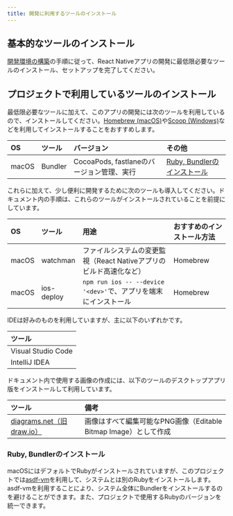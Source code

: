 ```yaml
---
title: 開発に利用するツールのインストール
---
```


## 基本的なツールのインストール

[開発環境の構築](/react-native/learn/getting-started/setting-up-development-environment.mdx)の手順に従って、React Nativeアプリの開発に最低限必要なツールのインストール、セットアップを完了してください。

## プロジェクトで利用しているツールのインストール

最低限必要なツールに加えて、このアプリの開発には次のツールを利用しているので、インストールしてください。[Homebrew (macOS)](https://brew.sh/)や[Scoop (Windows)](https://scoop.sh/)などを利用してインストールすることをおすすめします。

| OS    | ツール   | バージョン                              | その他                                                 |
|:------|:--------|:--------------------------------------|:-------------------------------------------------------|
| macOS | Bundler | CocoaPods, fastlaneのバージョン管理、実行 | [Ruby, Bundlerのインストール](#ruby-bundlerのインストール) |

これらに加えて、少し便利に開発するために次のツールも導入してください。ドキュメント内の手順は、これらのツールがインストールされていることを前提にしています。

| OS    | ツール      | 用途                                                        | おすすめのインストール方法 |
|:------|:-----------|:-----------------------------------------------------------|:-----------------------|
| macOS | watchman   | ファイルシステムの変更監視（React Nativeアプリのビルド高速化など）  | Homebrew               |
| macOS | ios-deploy | `npm run ios -- --device '<dev>'`で、アプリを端末にインストール | Homebrew               |

IDEは好みのものを利用していますが、主に以下のいずれかです。

| ツール              |
|:-------------------|
| Visual Studio Code |
| IntelliJ IDEA      |

ドキュメント内で使用する画像の作成には、以下のツールのデスクトップアプリ版をインストールして利用しています。

| ツール                                                 | 備考                                                       |
|:------------------------------------------------------|:----------------------------------------------------------|
| [diagrams.net（旧draw.io）](https://www.diagrams.net/) | 画像はすべて編集可能なPNG画像（Editable Bitmap Image）として作成 |

### Ruby, Bundlerのインストール

macOSにはデフォルトでRubyがインストールされていますが、このプロジェクトでは[asdf-vm](https://asdf-vm.com/)を利用して、システムとは別のRubyをインストールします。asdf-vmを利用することにより、システム全体にBundlerをインストールするのを避けることができます。また、プロジェクトで使用するRubyのバージョンを統一できます。
